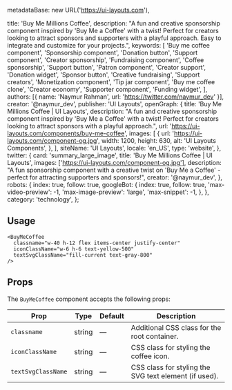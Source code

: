   metadataBase: new URL('https://ui-layouts.com'),

  title: 'Buy Me Millions Coffee',
  description:
    "A fun and creative sponsorship component inspired by 'Buy Me a Coffee' with a twist! Perfect for creators looking to attract sponsors and supporters with a playful approach. Easy to integrate and customize for your projects.",
  keywords: [
    'Buy me coffee component',
    'Sponsorship component',
    'Donation button',
    'Support component',
    'Creator sponsorship',
    'Fundraising component',
    'Coffee sponsorship',
    'Support button',
    'Patron component',
    'Creator support',
    'Donation widget',
    'Sponsor button',
    'Creative fundraising',
    'Support creators',
    'Monetization component',
    'Tip jar component',
    'Buy me coffee clone',
    'Creator economy',
    'Supporter component',
    'Funding widget',
  ],
  authors: [{ name: 'Naymur Rahman', url: 'https://twitter.com/naymur_dev' }],
  creator: '@naymur_dev',
  publisher: 'UI Layouts',
  openGraph: {
    title: 'Buy Me Millions Coffee | UI Layouts',
    description:
      "A fun and creative sponsorship component inspired by 'Buy Me a Coffee' with a twist! Perfect for creators looking to attract sponsors with a playful approach.",
    url: 'https://ui-layouts.com/components/buy-me-coffee',
    images: [
      {
        url: 'https://ui-layouts.com/component-og.jpg',
        width: 1200,
        height: 630,
        alt: 'UI Layouts Components',
      },
    ],
    siteName: 'UI Layouts',
    locale: 'en_US',
    type: 'website',
  },
  twitter: {
    card: 'summary_large_image',
    title: 'Buy Me Millions Coffee | UI Layouts',
    images: ['https://ui-layouts.com/component-og.jpg'],
    description:
      "A fun sponsorship component with a creative twist on 'Buy Me a Coffee' - perfect for attracting supporters and sponsors!",
    creator: '@naymur_dev',
  },
  robots: {
    index: true,
    follow: true,
    googleBot: {
      index: true,
      follow: true,
      'max-video-preview': -1,
      'max-image-preview': 'large',
      'max-snippet': -1,
    },
  },
  category: 'technology',
};

<ComponentCodePreview name='buyme-acoffee' isFitheight />

## Usage

```tsx
<BuyMeCoffee 
  classname="w-40 h-12 flex items-center justify-center"
  iconClassName="w-6 h-6 text-yellow-500"
  textSvgClassName="fill-current text-gray-800"
/>
````


## Props

The `BuyMeCoffee` component accepts the following props:

| Prop            | Type     | Default | Description                                                                 |
|-----------------|----------|---------|-----------------------------------------------------------------------------|
| `classname`     | string   | —       | Additional CSS class for the root container.                                |
| `iconClassName` | string   | —       | CSS class for styling the coffee icon.                                      |
| `textSvgClassName` | string | —       | CSS class for styling the SVG text element (if used).                       |


